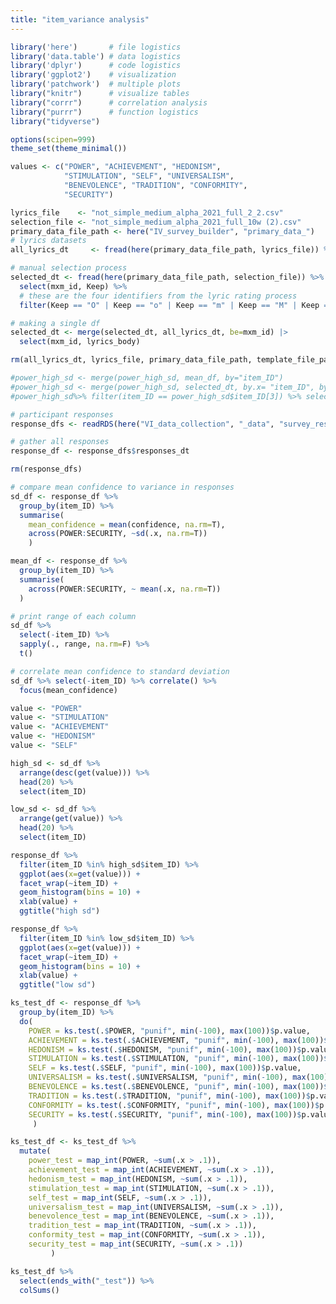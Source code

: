 ```yaml
---
title: "item_variance analysis"
---
```


```r
library('here')       # file logistics
library('data.table') # data logistics
library('dplyr')      # code logistics
library('ggplot2')    # visualization
library('patchwork')  # multiple plots 
library("knitr")      # visualize tables
library("corrr")      # correlation analysis
library("purrr")      # function logistics
library("tidyverse")

options(scipen=999)
theme_set(theme_minimal())

values <- c("POWER", "ACHIEVEMENT", "HEDONISM",
            "STIMULATION", "SELF", "UNIVERSALISM",
            "BENEVOLENCE", "TRADITION", "CONFORMITY",
            "SECURITY")
```

```r
lyrics_file    <- "not_simple_medium_alpha_2021_full_2_2.csv"
selection_file <- "not_simple_medium_alpha_2021_full_10w (2).csv"
primary_data_file_path <- here("IV_survey_builder", "primary_data_")
# lyrics datasets
all_lyrics_dt     <- fread(here(primary_data_file_path, lyrics_file)) %>% select(mxm_id, lyrics_body)

# manual selection process
selected_dt <- fread(here(primary_data_file_path, selection_file)) %>% 
  select(mxm_id, Keep) %>% 
  # these are the four identifiers from the lyric rating process
  filter(Keep == "O" | Keep == "o" | Keep == "m" | Keep == "M" | Keep == "a" | Keep == "A")

# making a single df
selected_dt <- merge(selected_dt, all_lyrics_dt, be=mxm_id) |>
  select(mxm_id, lyrics_body)

rm(all_lyrics_dt, lyrics_file, primary_data_file_path, template_file_path, selection_file)
```

```r
#power_high_sd <- merge(power_high_sd, mean_df, by="item_ID")
#power_high_sd <- merge(power_high_sd, selected_dt, by.x= "item_ID", by.y = "mxm_id")
#power_high_sd%>% filter(item_ID == power_high_sd$item_ID[3]) %>% select(lyrics_body) %>% kable()
```

```r
# participant responses
response_dfs <- readRDS(here("VI_data_collection", "_data", "survey_response_data", "response_dfs.RDS"))

# gather all responses
response_df <- response_dfs$responses_dt

rm(response_dfs)
```

```r
# compare mean confidence to variance in responses
sd_df <- response_df %>%
  group_by(item_ID) %>%
  summarise(
    mean_confidence = mean(confidence, na.rm=T),
    across(POWER:SECURITY, ~sd(.x, na.rm=T))
    )

mean_df <- response_df %>%
  group_by(item_ID) %>%
  summarise(
    across(POWER:SECURITY, ~ mean(.x, na.rm=T))
  )
```

```r
# print range of each column
sd_df %>%
  select(-item_ID) %>%
  sapply(., range, na.rm=F) %>%
  t()

# correlate mean confidence to standard deviation
sd_df %>% select(-item_ID) %>% correlate() %>%
  focus(mean_confidence)
```

```r
value <- "POWER"
value <- "STIMULATION"
value <- "ACHIEVEMENT"
value <- "HEDONISM"
value <- "SELF"

high_sd <- sd_df %>%
  arrange(desc(get(value))) %>%
  head(20) %>%
  select(item_ID)

low_sd <- sd_df %>%
  arrange(get(value)) %>%
  head(20) %>%
  select(item_ID)

response_df %>% 
  filter(item_ID %in% high_sd$item_ID) %>%
  ggplot(aes(x=get(value))) +
  facet_wrap(~item_ID) +
  geom_histogram(bins = 10) +
  xlab(value) +
  ggtitle("high sd")

response_df %>% 
  filter(item_ID %in% low_sd$item_ID) %>%
  ggplot(aes(x=get(value))) +
  facet_wrap(~item_ID) +
  geom_histogram(bins = 10) +
  xlab(value) +
  ggtitle("low sd")
```

```r
ks_test_df <- response_df %>% 
  group_by(item_ID) %>%
  do(
    POWER = ks.test(.$POWER, "punif", min(-100), max(100))$p.value, 
    ACHIEVEMENT = ks.test(.$ACHIEVEMENT, "punif", min(-100), max(100))$p.value, 
    HEDONISM = ks.test(.$HEDONISM, "punif", min(-100), max(100))$p.value, 
    STIMULATION = ks.test(.$STIMULATION, "punif", min(-100), max(100))$p.value, 
    SELF = ks.test(.$SELF, "punif", min(-100), max(100))$p.value, 
    UNIVERSALISM = ks.test(.$UNIVERSALISM, "punif", min(-100), max(100))$p.value, 
    BENEVOLENCE = ks.test(.$BENEVOLENCE, "punif", min(-100), max(100))$p.value, 
    TRADITION = ks.test(.$TRADITION, "punif", min(-100), max(100))$p.value, 
    CONFORMITY = ks.test(.$CONFORMITY, "punif", min(-100), max(100))$p.value, 
    SECURITY = ks.test(.$SECURITY, "punif", min(-100), max(100))$p.value 
     )
```

```r
ks_test_df <- ks_test_df %>%
  mutate(
    power_test = map_int(POWER, ~sum(.x > .1)), 
    achievement_test = map_int(ACHIEVEMENT, ~sum(.x > .1)), 
    hedonism_test = map_int(HEDONISM, ~sum(.x > .1)), 
    stimulation_test = map_int(STIMULATION, ~sum(.x > .1)), 
    self_test = map_int(SELF, ~sum(.x > .1)), 
    universalism_test = map_int(UNIVERSALISM, ~sum(.x > .1)), 
    benevolence_test = map_int(BENEVOLENCE, ~sum(.x > .1)), 
    tradition_test = map_int(TRADITION, ~sum(.x > .1)), 
    conformity_test = map_int(CONFORMITY, ~sum(.x > .1)), 
    security_test = map_int(SECURITY, ~sum(.x > .1))
         )

ks_test_df %>%
  select(ends_with("_test")) %>%
  colSums()
```


